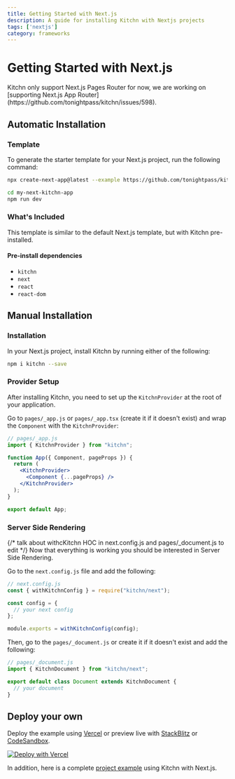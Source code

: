 ```yaml
---
title: Getting Started with Next.js
description: A guide for installing Kitchn with Nextjs projects
tags: ['nextjs']
category: frameworks
---
```



# Getting Started with Next.js

<Callout>
  Kitchn only support Next.js Pages Router for now, we are working on [supporting Next.js App Router](https://github.com/tonightpass/kitchn/issues/598).
</Callout>

## Automatic Installation

### Template

To generate the starter template for your Next.js project, run the following command:

```sh
npx create-next-app@latest --example https://github.com/tonightpass/kitchn/tree/master/examples/next-typescript my-next-kitchn-app

cd my-next-kitchn-app
npm run dev
```

### What's Included

This template is similar to the default Next.js template, but with Kitchn pre-installed.

#### Pre-install dependencies

- `kitchn`
- `next`
- `react`
- `react-dom`

## Manual Installation

### Installation
In your Next.js project, install Kitchn by running either of the following:

```sh npm2yarn
npm i kitchn --save
```

### Provider Setup

After installing Kitchn, you need to set up the `KitchnProvider` at the root 
of your application.

Go to `pages/_app.js` or `pages/_app.tsx` (create it if it doesn't exist) and
wrap the `Component` with the `KitchnProvider`:

```jsx
// pages/_app.js
import { KitchnProvider } from "kitchn";

function App({ Component, pageProps }) {
  return (
    <KitchnProvider>
      <Component {...pageProps} />
    </KitchnProvider>
  );
}

export default App;
```

### Server Side Rendering
{/* talk about withcKitchn HOC in next.config.js and pages/_document.js to edit */}
Now that everything is working you should be interested in Server Side Rendering.

Go to the `next.config.js` file and add the following:

```js
// next.config.js
const { withKitchnConfig } = require("kitchn/next");

const config = {
  // your next config
};

module.exports = withKitchnConfig(config);
```

Then, go to the `pages/_document.js` or create it if it doesn't exist and add the following:

```jsx
// pages/_document.js
import { KitchnDocument } from "kitchn/next";

export default class Document extends KitchnDocument {
  // your document
}
```

## Deploy your own

Deploy the example using [Vercel](https://vercel.com/new/clone?repository-url=https://github.com/tonightpass/kitchn/tree/master/examples/next-typescript&project-name=kitchn-next&repository-name=kitchn-next) or preview live with [StackBlitz](https://stackblitz.com/github/tonightpass/kitchn/tree/master/examples/next-typescript) or [CodeSandbox](https://codesandbox.io/s/github/tonightpass/kitchn/tree/master/examples/next-typescript).

[![Deploy with Vercel](https://vercel.com/button)](https://vercel.com/new/clone?repository-url=https://github.com/tonightpass/kitchn/tree/master/examples/next-typescript&project-name=kitchn-next&repository-name=kitchn-next)

In addition, here is a complete [project example](https://github.com/tonightpass/kitchn/tree/master/examples/next-typescript) using Kitchn with Next.js.
